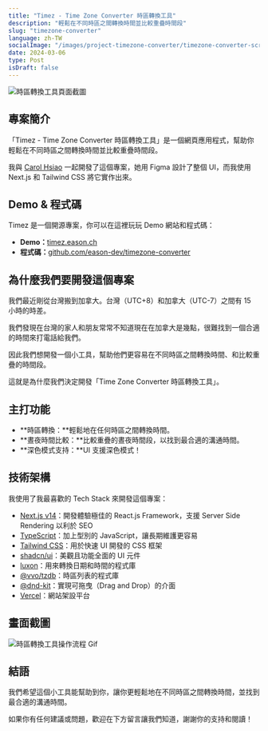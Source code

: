 ```yaml
---
title: "Timez - Time Zone Converter 時區轉換工具"
description: "輕鬆在不同時區之間轉換時間並比較重疊時間段"
slug: "timezone-converter"
language: zh-TW
socialImage: "/images/project-timezone-converter/timezone-converter-screenshot.png"
date: 2024-03-06
type: Post
isDraft: false
---
```


![時區轉換工具頁面截圖](/images/project-timezone-converter/timezone-converter-screenshot.png)

## 專案簡介

「Timez - Time Zone Converter 時區轉換工具」是一個網頁應用程式，幫助你輕鬆在不同時區之間轉換時間並比較重疊時間段。

我與 [Carol Hsiao](https://carolhsiao.webflow.io/) 一起開發了這個專案，她用 Figma 設計了整個 UI，而我使用 Next.js 和 Tailwind CSS 將它實作出來。

## Demo & 程式碼

Timez 是一個開源專案，你可以在這裡玩玩 Demo 網站和程式碼：

- **Demo：**[timez.eason.ch](https://timez.eason.ch)
- **程式碼：**[github.com/eason-dev/timezone-converter](https://github.com/eason-dev/timezone-converter)

## 為什麼我們要開發這個專案

我們最近剛從台灣搬到加拿大。台灣（UTC+8）和加拿大（UTC-7）之間有 15 小時的時差。

我們發現在台灣的家人和朋友常常不知道現在在加拿大是幾點，很難找到一個合適的時間來打電話給我們。

因此我們想開發一個小工具，幫助他們更容易在不同時區之間轉換時間、和比較重疊的時間段。

這就是為什麼我們決定開發「Time Zone Converter 時區轉換工具」。

## 主打功能

- **時區轉換：**輕鬆地在任何時區之間轉換時間。
- **晝夜時間比較：**比較重疊的晝夜時間段，以找到最合適的溝通時間。
- **深色模式支持：**UI 支援深色模式！

## 技術架構

我使用了我最喜歡的 Tech Stack 來開發這個專案：

- [Next.js v14](https://nextjs.org/)：開發體驗極佳的 React.js Framework，支援 Server Side Rendering 以利於 SEO
- [TypeScript](https://www.typescriptlang.org/)：加上型別的 JavaScript，讓長期維護更容易
- [Tailwind CSS](https://tailwindcss.com/)：用於快速 UI 開發的 CSS 框架
- [shadcn/ui](https://ui.shadcn.com/)：美觀且功能全面的 UI 元件
- [luxon](https://moment.github.io/luxon/)：用來轉換日期和時間的程式庫
- [@vvo/tzdb](https://github.com/vvo/tzdb)：時區列表的程式庫
- [@dnd-kit](https://dndkit.com/)：實現可拖曳（Drag and Drop）的介面
- [Vercel](https://vercel.com/)：網站架設平台

## 畫面截圖

![時區轉換工具操作流程 Gif](/images/project-timezone-converter/timezone-converter-demo.gif)

## 結語

我們希望這個小工具能幫助到你，讓你更輕鬆地在不同時區之間轉換時間，並找到最合適的溝通時間。

如果你有任何建議或問題，歡迎在下方留言讓我們知道，謝謝你的支持和閱讀！
